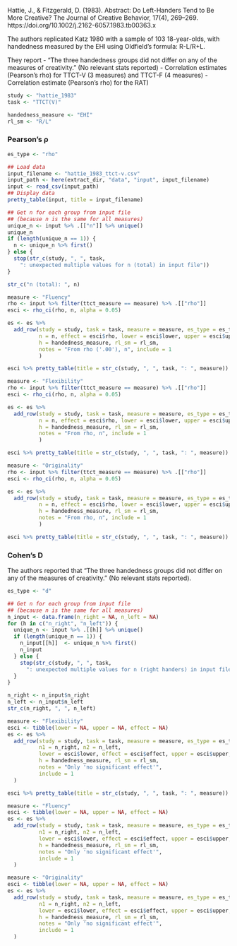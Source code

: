 <!-- Dependencies: tidyverse, psych, common/pretty_table.R -->

Hattie, J., & Fitzgerald, D. (1983). Abstract: Do Left-Handers Tend to Be More Creative? The Journal of Creative Behavior, 17(4), 269–269. https://doi.org/10.1002/j.2162-6057.1983.tb00363.x

The authors replicated Katz 1980 with a sample of 103 18-year-olds, with handedness measured by the EHI using Oldfield's formula: R-L/R+L.

They report
- "The three handedness groups did not differ on any of the
measures of creativity." (No relevant stats reported)
- Correlation estimates (Pearson's rho) for TTCT-V (3 measures) and TTCT-F (4 measures)
- Correlation estimate (Pearson's rho) for the RAT)


```r
study <- "hattie_1983"
task <- "TTCT(V)"
```

```r
handedness_measure <- "EHI"
rl_sm <- "R/L"
```

### Pearson's ρ
```r
es_type <- "rho"
```

```r
## Load data
input_filename <- "hattie_1983_ttct-v.csv"
input_path <- here(extract_dir, "data", "input", input_filename)
input <- read_csv(input_path)
## Display data
pretty_table(input, title = input_filename)
```

```r
## Get n for each group from input file
## (because n is the same for all measures)
unique_n <- input %>% .[["n"]] %>% unique()
unique_n
if (length(unique_n == 1)) {
  n <- unique_n %>% first()
} else {
  stop(str_c(study, ", ", task,
    ": unexpected multiple values for n (total) in input file"))
}

str_c("n (total): ", n)
```

```r
measure <- "Fluency"
rho <- input %>% filter(ttct_measure == measure) %>% .[["rho"]]
esci <- rho_ci(rho, n, alpha = 0.05)

es <- es %>%
  add_row(study = study, task = task, measure = measure, es_type = es_type,
          n = n, effect = esci$rho, lower = esci$lower, upper = esci$upper,
          h = handedness_measure, rl_sm = rl_sm,
          notes = "From rho ('.00'), n", include = 1
          )

esci %>% pretty_table(title = str_c(study, ", ", task, ": ", measure))
```

```r
measure <- "Flexibility"
rho <- input %>% filter(ttct_measure == measure) %>% .[["rho"]]
esci <- rho_ci(rho, n, alpha = 0.05)

es <- es %>%
  add_row(study = study, task = task, measure = measure, es_type = es_type,
          n = n, effect = esci$rho, lower = esci$lower, upper = esci$upper,
          h = handedness_measure, rl_sm = rl_sm,
          notes = "From rho, n", include = 1
          )

esci %>% pretty_table(title = str_c(study, ", ", task, ": ", measure))
```

```r
measure <- "Originality"
rho <- input %>% filter(ttct_measure == measure) %>% .[["rho"]]
esci <- rho_ci(rho, n, alpha = 0.05)

es <- es %>%
  add_row(study = study, task = task, measure = measure, es_type = es_type,
          n = n, effect = esci$rho, lower = esci$lower, upper = esci$upper,
          h = handedness_measure, rl_sm = rl_sm,
          notes = "From rho, n", include = 1
          )

esci %>% pretty_table(title = str_c(study, ", ", task, ": ", measure))
```

### Cohen's D
The authors reported that "The three handedness groups did not differ on any of the
measures of creativity." (No relevant stats reported).

```r
es_type <- "d"
```

```r
## Get n for each group from input file
## (because n is the same for all measures)
n_input <- data.frame(n_right = NA, n_left = NA)
for (h in c("n_right", "n_left")) {
  unique_n <- input %>% .[[h]] %>% unique()
  if (length(unique_n == 1)) {
    n_input[[h]]  <- unique_n %>% first()
    n_input
  } else {
    stop(str_c(study, ", ", task,
      ": unexpected multiple values for n (right handers) in input file"))
  }
}

n_right <- n_input$n_right
n_left <- n_input$n_left
str_c(n_right, ", ", n_left)
```

```r
measure <- "Flexibility"
esci <- tibble(lower = NA, upper = NA, effect = NA)
es <- es %>%
  add_row(study = study, task = task, measure = measure, es_type = es_type,
          n1 = n_right, n2 = n_left,
          lower = esci$lower, effect = esci$effect, upper = esci$upper,
          h = handedness_measure, rl_sm = rl_sm,
          notes = "Only 'no significant effect'",
          include = 1
  )

esci %>% pretty_table(title = str_c(study, ", ", task, ": ", measure))
```

```r
measure <- "Fluency"
esci <- tibble(lower = NA, upper = NA, effect = NA)
es <- es %>%
  add_row(study = study, task = task, measure = measure, es_type = es_type,
          n1 = n_right, n2 = n_left,
          lower = esci$lower, effect = esci$effect, upper = esci$upper,
          h = handedness_measure, rl_sm = rl_sm,
          notes = "Only 'no significant effect'",
          include = 1
  )
```

```r
measure <- "Originality"
esci <- tibble(lower = NA, upper = NA, effect = NA)
es <- es %>%
  add_row(study = study, task = task, measure = measure, es_type = es_type,
          n1 = n_right, n2 = n_left,
          lower = esci$lower, effect = esci$effect, upper = esci$upper,
          h = handedness_measure, rl_sm = rl_sm,
          notes = "Only 'no significant effect'",
          include = 1
  )
```
